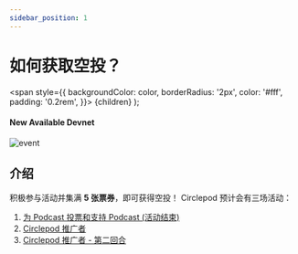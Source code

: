 ```yaml
---
sidebar_position: 1
---
```


# 如何获取空投？

  <span
    style={{
      backgroundColor: color,
      borderRadius: '2px',
      color: '#fff',
      padding: '0.2rem',
    }}>
    {children}
  </span>
);

#### New Available <Highlight color="#25c2a0">Devnet</Highlight>

![event](/img/event/how-to-earn-airdrop.png)

## 介绍
积极参与活动并集满 **5 张票券**，即可获得空投！
Circlepod 预计会有三场活动：

1. [为 Podcast 投票和支持 Podcast (活动结束)](/docs/community-event/vote-and-support/intro)
2. [Circlepod 推广者](/docs/community-event/circlepod-promoter/intro)
3. [Circlepod 推广者 - 第二回合](/docs/community-event/circlepod-promoter-round-2/intro)

